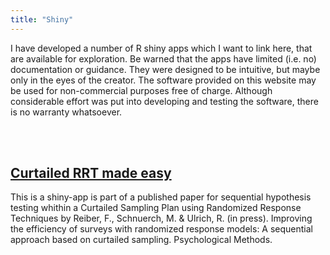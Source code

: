 ```yaml
---
title: "Shiny"
---
```


I have developed a number of R shiny apps which I want to link here,  that are available for exploration. Be warned that the apps have limited (i.e. no) documentation or guidance. They were designed to be intuitive, but maybe only in the eyes of the creator. The software provided on this website may be used for non-commercial purposes free of charge.  Although considerable effort was put into developing and testing the software, there is no warranty whatsoever. 

<br>
<br>





## [**Curtailed RRT made easy**](https://fabiolareiber.shinyapps.io/CurtailedRRT/)

This is a shiny-app is part of a published paper for sequential hypothesis testing whithin a Curtailed Sampling Plan using Randomized Response Techniques by Reiber, F., Schnuerch, M. & Ulrich, R. (in press). Improving the efficiency of surveys with randomized response models: A sequential approach based on curtailed sampling. Psychological Methods.  
